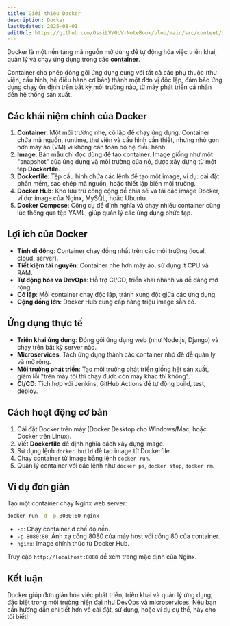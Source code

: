 ```yaml
---
title: Giới thiệu Docker
description: Docker
lastUpdated: 2025-08-01
editUrl: https://github.com/OssiLV/OLV-NoteBook/blob/main/src/content/docs/tools/docker/introduction.mdx
---
```


Docker là một nền tảng mã nguồn mở dùng để tự động hóa việc triển khai, quản lý và chạy ứng dụng trong các **container**.

Container cho phép đóng gói ứng dụng cùng với tất cả các phụ thuộc (thư viện, cấu hình, hệ điều hành cơ bản) thành một đơn vị độc lập, đảm bảo ứng dụng chạy ổn định trên bất kỳ môi trường nào, từ máy phát triển cá nhân đến hệ thống sản xuất.

## Các khái niệm chính của Docker

1. **Container**: Một môi trường nhẹ, cô lập để chạy ứng dụng. Container chứa mã nguồn, runtime, thư viện và cấu hình cần thiết, nhưng nhỏ gọn hơn máy ảo (VM) vì không cần toàn bộ hệ điều hành.
2. **Image**: Bản mẫu chỉ đọc dùng để tạo container. Image giống như một "snapshot" của ứng dụng và môi trường của nó, được xây dựng từ một tệp **Dockerfile**.
3. **Dockerfile**: Tệp cấu hình chứa các lệnh để tạo một image, ví dụ: cài đặt phần mềm, sao chép mã nguồn, hoặc thiết lập biến môi trường.
4. **Docker Hub**: Kho lưu trữ công cộng để chia sẻ và tải các image Docker, ví dụ: image của Nginx, MySQL, hoặc Ubuntu.
5. **Docker Compose**: Công cụ để định nghĩa và chạy nhiều container cùng lúc thông qua tệp YAML, giúp quản lý các ứng dụng phức tạp.

## Lợi ích của Docker

-   **Tính di động**: Container chạy đồng nhất trên các môi trường (local, cloud, server).
-   **Tiết kiệm tài nguyên**: Container nhẹ hơn máy ảo, sử dụng ít CPU và RAM.
-   **Tự động hóa và DevOps**: Hỗ trợ CI/CD, triển khai nhanh và dễ dàng mở rộng.
-   **Cô lập**: Mỗi container chạy độc lập, tránh xung đột giữa các ứng dụng.
-   **Cộng đồng lớn**: Docker Hub cung cấp hàng triệu image sẵn có.

## Ứng dụng thực tế

-   **Triển khai ứng dụng**: Đóng gói ứng dụng web (như Node.js, Django) và chạy trên bất kỳ server nào.
-   **Microservices**: Tách ứng dụng thành các container nhỏ để dễ quản lý và mở rộng.
-   **Môi trường phát triển**: Tạo môi trường phát triển giống hệt sản xuất, giảm lỗi "trên máy tôi thì chạy được còn máy khác thì không".
-   **CI/CD**: Tích hợp với Jenkins, GitHub Actions để tự động build, test, deploy.

## Cách hoạt động cơ bản

1. Cài đặt Docker trên máy (Docker Desktop cho Windows/Mac, hoặc Docker trên Linux).
2. Viết **Dockerfile** để định nghĩa cách xây dựng image.
3. Sử dụng lệnh `docker build` để tạo image từ Dockerfile.
4. Chạy container từ image bằng lệnh `docker run`.
5. Quản lý container với các lệnh như `docker ps`, `docker stop`, `docker rm`.

## Ví dụ đơn giản

Tạo một container chạy Nginx web server:

```bash
docker run -d -p 8080:80 nginx
```

-   `-d`: Chạy container ở chế độ nền.
-   `-p 8080:80`: Ánh xạ cổng 8080 của máy host với cổng 80 của container.
-   `nginx`: Image chính thức từ Docker Hub.

Truy cập `http://localhost:8080` để xem trang mặc định của Nginx.

## Kết luận

Docker giúp đơn giản hóa việc phát triển, triển khai và quản lý ứng dụng, đặc biệt trong môi trường hiện đại như DevOps và microservices. Nếu bạn cần hướng dẫn chi tiết hơn về cài đặt, sử dụng, hoặc ví dụ cụ thể, hãy cho tôi biết!
